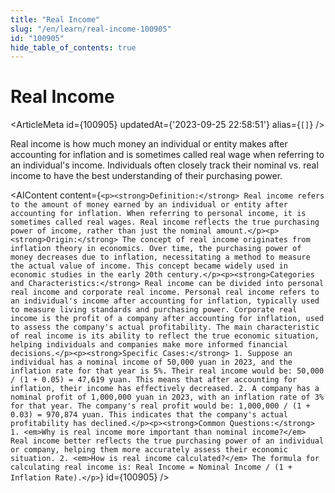 ```yaml
---
title: "Real Income"
slug: "/en/learn/real-income-100905"
id: "100905"
hide_table_of_contents: true
---
```



# Real Income

<ArticleMeta id={100905} updatedAt={'2023-09-25 22:58:51'} alias={`[]`} />
<div className='border-solid border-b border-t-0 my-4 border-[var(--ifm-color-gray-300)]' />

Real income is how much money an individual or entity makes after accounting for inflation and is sometimes called real wage when referring to an individual's income. Individuals often closely track their nominal vs. real income to have the best understanding of their purchasing power.

<AIContent content={`<p><strong>Definition:</strong> Real income refers to the amount of money earned by an individual or entity after accounting for inflation. When referring to personal income, it is sometimes called real wages. Real income reflects the true purchasing power of income, rather than just the nominal amount.</p><p><strong>Origin:</strong> The concept of real income originates from inflation theory in economics. Over time, the purchasing power of money decreases due to inflation, necessitating a method to measure the actual value of income. This concept became widely used in economic studies in the early 20th century.</p><p><strong>Categories and Characteristics:</strong> Real income can be divided into personal real income and corporate real income. Personal real income refers to an individual's income after accounting for inflation, typically used to measure living standards and purchasing power. Corporate real income is the profit of a company after accounting for inflation, used to assess the company's actual profitability. The main characteristic of real income is its ability to reflect the true economic situation, helping individuals and companies make more informed financial decisions.</p><p><strong>Specific Cases:</strong> 1. Suppose an individual has a nominal income of 50,000 yuan in 2023, and the inflation rate for that year is 5%. Their real income would be: 50,000 / (1 + 0.05) = 47,619 yuan. This means that after accounting for inflation, their income has effectively decreased. 2. A company has a nominal profit of 1,000,000 yuan in 2023, with an inflation rate of 3% for that year. The company's real profit would be: 1,000,000 / (1 + 0.03) = 970,874 yuan. This indicates that the company's actual profitability has declined.</p><p><strong>Common Questions:</strong> 1. <em>Why is real income more important than nominal income?</em> Real income better reflects the true purchasing power of an individual or company, helping them more accurately assess their economic situation. 2. <em>How is real income calculated?</em> The formula for calculating real income is: Real Income = Nominal Income / (1 + Inflation Rate).</p>`} id={100905} />
